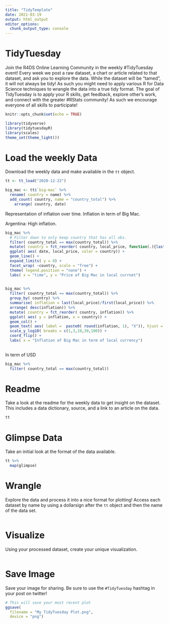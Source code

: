 ```yaml
---
title: "TidyTemplate"
date: 2021-03-19
output: html_output
editor_options: 
  chunk_output_type: console
---
```


# TidyTuesday

Join the R4DS Online Learning Community in the weekly #TidyTuesday event!
Every week we post a raw dataset, a chart or article related to that dataset, and ask you to explore the data.
While the dataset will be “tamed”, it will not always be tidy! As such you might need to apply various R for Data Science techniques to wrangle the data into a true tidy format.
The goal of TidyTuesday is to apply your R skills, get feedback, explore other’s work, and connect with the greater #RStats community!
As such we encourage everyone of all skills to participate!

```r

knitr::opts_chunk$set(echo = TRUE)

library(tidyverse)
library(tidytuesdayR)
library(scales)
theme_set(theme_light())

```

# Load the weekly Data

Download the weekly data and make available in the `tt` object.

```r

tt <- tt_load("2020-12-22")

big_mac <- tt$`big-mac` %>% 
  rename( country = name) %>% 
  add_count( country, name = "country_total") %>% 
    arrange( country, date) 

```

Representation of inflation over time. Inflation in term of Big Mac.

Argentina: High inflation.
```r
big_mac %>% 
  # Filter down to only keep country that has all obs.
  filter( country_total == max(country_total)) %>% 
  mutate( country = fct_reorder( country, local_price, function(.){last(.)/first(.)} )) %>% 
  ggplot( aes( date, local_price, color = country)) +
  geom_line() +
  expand_limits( y = 0) +
  facet_wrap( ~country, scale = "free") +
  theme( legend.position = "none") +
  labs( x = "time", y = "Price of Big Mac in local currnet")
  
```



```r

big_mac %>% 
  filter( country_total == max(country_total)) %>% 
  group_by( country) %>% 
  summarise( inflation = last(local_price)/first(local_price)) %>% 
  arrange( desc(inflation)) %>% 
  mutate( country = fct_reorder( country, inflation)) %>% 
  ggplot( aes( y = inflation, x = country)) +
  geom_col() +
  geom_text( aes( label =  paste0( round(inflation, 1), "X")), hjust = -1 ) +
  scale_y_log10( breaks = c(1,3,10,30,100)) +
  coord_flip() +
  labs( x = "Inflation of Big Mac in term of local currency")
  

```


In term of USD
```r
big_mac %>% 
  filter( country_total == max(country_total))
```



# Readme

Take a look at the readme for the weekly data to get insight on the dataset.
This includes a data dictionary, source, and a link to an article on the data.

```r

tt

```


# Glimpse Data

Take an initial look at the format of the data available.

```r

tt %>% 
  map(glimpse)

```

# Wrangle

Explore the data and process it into a nice format for plotting! Access each dataset by name by using a dollarsign after the `tt` object and then the name of the data set.

```r



```


# Visualize

Using your processed dataset, create your unique visualization.

```r


  
```

# Save Image

Save your image for sharing. Be sure to use the `#TidyTuesday` hashtag in your post on twitter! 

```r

# This will save your most recent plot
ggsave(
  filename = "My TidyTuesday Plot.png",
  device = "png")

```
